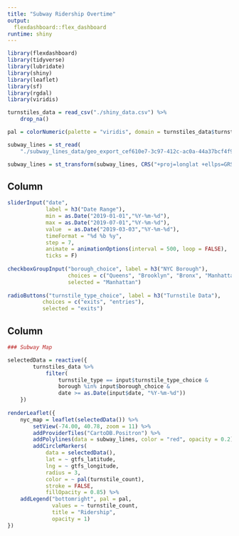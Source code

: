 ```yaml
---
title: "Subway Ridership Overtime"
output: 
  flexdashboard::flex_dashboard
runtime: shiny
---
```


```r
library(flexdashboard)
library(tidyverse)
library(lubridate)
library(shiny)
library(leaflet)
library(sf)
library(rgdal)
library(viridis)
```

```r
turnstiles_data = read_csv("./shiny_data.csv") %>% 
    drop_na()

pal = colorNumeric(palette = "viridis", domain = turnstiles_data$turnstile_count) 

subway_lines = st_read(
    "./subway_lines_data/geo_export_cef610e7-3c97-412c-ac0a-44a37bcf4f9b.shp")

subway_lines = st_transform(subway_lines, CRS("+proj=longlat +ellps=GRS80 +datum=WGS84")) 
```



Column {.sidebar}
-----------------------------------------------------------------------

```r
sliderInput("date", 
            label = h3("Date Range"), 
            min = as.Date("2019-01-01","%Y-%m-%d"),
            max = as.Date("2019-07-01","%Y-%m-%d"),
            value  = as.Date("2019-03-03","%Y-%m-%d"),
            timeFormat = "%d %b %y",
            step = 7,
            animate = animationOptions(interval = 500, loop = FALSE),
            ticks = F)
        
checkboxGroupInput("borough_choice", label = h3("NYC Borough"), 
                   choices = c("Queens", "Brooklyn", "Bronx", "Manhattan", "Staten Island"),
                   selected = "Manhattan")
        
radioButtons("turnstile_type_choice", label = h3("Turnstile Data"),
           choices = c("exits", "entries"), 
           selected = "exits")
```

Column
-----------------------------------------------------------------------

```r
### Subway Map

selectedData = reactive({
        turnstiles_data %>% 
            filter(
                turnstile_type == input$turnstile_type_choice &
                borough %in% input$borough_choice &
                date >= as.Date(input$date, "%Y-%m-%d"))
    })
    
renderLeaflet({
    nyc_map = leaflet(selectedData()) %>% 
        setView(-74.00, 40.78, zoom = 11) %>%
        addProviderTiles("CartoDB.Positron") %>% 
        addPolylines(data = subway_lines, color = "red", opacity = 0.2) %>%
        addCircleMarkers(
            data = selectedData(),
            lat = ~ gtfs_latitude, 
            lng = ~ gtfs_longitude, 
            radius = 3,
            color = ~ pal(turnstile_count),
            stroke = FALSE, 
            fillOpacity = 0.85) %>% 
    addLegend("bottomright", pal = pal,
              values = ~ turnstile_count,
              title = "Ridership",
              opacity = 1)
})
```


